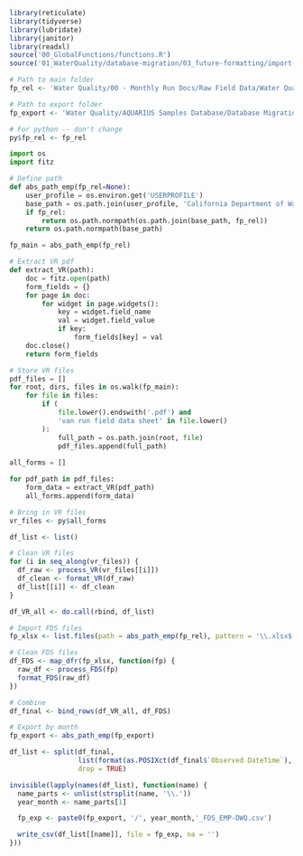 
```r
library(reticulate)
library(tidyverse)
library(lubridate)
library(janitor)
library(readxl)
source('00_GlobalFunctions/functions.R')
source('01_WaterQuality/database-migration/03_future-formatting/import-functions.R')

# Path to main folder
fp_rel <- 'Water Quality/00 - Monthly Run Docs/Raw Field Data/Water Quality 2025/'

# Path to export folder
fp_export <- 'Water Quality/AQUARIUS Samples Database/Database Migration/Formatted FDS Data'

# For python -- don't change
py$fp_rel <- fp_rel
```

```python
import os
import fitz

# Define path
def abs_path_emp(fp_rel=None):
    user_profile = os.environ.get('USERPROFILE')
    base_path = os.path.join(user_profile, 'California Department of Water Resources', 'Environmental Monitoring Program - Documents')
    if fp_rel:
        return os.path.normpath(os.path.join(base_path, fp_rel))
    return os.path.normpath(base_path)

fp_main = abs_path_emp(fp_rel)

# Extract VR pdf
def extract_VR(path):
    doc = fitz.open(path)
    form_fields = {}
    for page in doc:
        for widget in page.widgets():
            key = widget.field_name
            val = widget.field_value
            if key:
                form_fields[key] = val
    doc.close()
    return form_fields

# Store VR files
pdf_files = []
for root, dirs, files in os.walk(fp_main):
    for file in files:
        if (
            file.lower().endswith('.pdf') and 
            'van run field data sheet' in file.lower()
        ):
            full_path = os.path.join(root, file)
            pdf_files.append(full_path)
            
all_forms = []

for pdf_path in pdf_files:
    form_data = extract_VR(pdf_path)
    all_forms.append(form_data)
```

```r
# Bring in VR files
vr_files <- py$all_forms

df_list <- list()

# Clean VR files
for (i in seq_along(vr_files)) {
  df_raw <- process_VR(vr_files[[i]])
  df_clean <- format_VR(df_raw)
  df_list[[i]] <- df_clean
}

df_VR_all <- do.call(rbind, df_list)

# Import FDS files
fp_xlsx <- list.files(path = abs_path_emp(fp_rel), pattern = '\\.xlsx$', recursive = TRUE, full.names = TRUE)

# Clean FDS files
df_FDS <- map_dfr(fp_xlsx, function(fp) {
  raw_df <- process_FDS(fp)
  format_FDS(raw_df)
})

# Combine
df_final <- bind_rows(df_VR_all, df_FDS)
```

```r
# Export by month
fp_export <- abs_path_emp(fp_export)

df_list <- split(df_final,
                 list(format(as.POSIXct(df_final$`Observed DateTime`), '%Y-%m')),
                 drop = TRUE)

invisible(lapply(names(df_list), function(name) {
  name_parts <- unlist(strsplit(name, '\\.'))
  year_month <- name_parts[1]

  fp_exp <- paste0(fp_export, '/', year_month,'_FDS_EMP-DWQ.csv')

  write_csv(df_list[[name]], file = fp_exp, na = '')
}))
```

